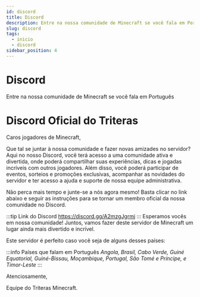 ```yaml
---
id: discord
title: Discord
description: Entre na nossa comunidade de Minecraft se você fala em Português
slug: discord
tags:
  - inicio
  - discord
sidebar_position: 4
---
```


# Discord

Entre na nossa comunidade de Minecraft se você fala em Português

# Discord Oficial do Triteras

Caros jogadores de Minecraft,

Que tal se juntar à nossa comunidade e fazer novas amizades no servidor? Aqui no nosso Discord, você terá acesso a uma comunidade ativa e divertida, onde poderá compartilhar suas experiências, dicas e jogadas incríveis com outros jogadores. Além disso, você poderá participar de eventos, sorteios e promoções exclusivas, acompanhar as novidades do servidor e ter acesso a ajuda e suporte de nossa equipe administrativa.

Não perca mais tempo e junte-se a nós agora mesmo! Basta clicar no link abaixo e seguir as instruções para se tornar um membro oficial da nossa comunidade no Discord.

:::tip Link do Discord
<https://discord.gg/A2mzgJgrmj>
:::
Esperamos vocês em nossa comunidade! Juntos, vamos fazer deste servidor de Minecraft um lugar ainda mais divertido e incrível.

Este servidor é perfeito caso você seja de alguns desses países:

:::info Países que falam em Português
_Angola, Brasil, Cabo Verde, Guiné Equatorial, Guiné-Bissau, Moçambique, Portugal, São Tomé e Príncipe, e Timor-Leste_
:::

Atenciosamente,

Equipe do Triteras Minecraft.
